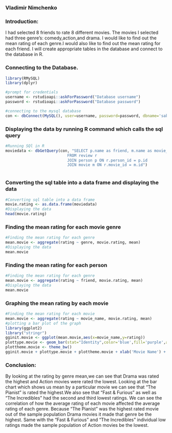 

### Vladimir Nimchenko

### Introduction: 
I had selected 8 friends to rate 8 different movies. The movies I selected had three genre's: comedy,action,and drama. I would like to find out the mean rating of each genre.I would also like to find out the  mean rating for each friend. I will create appropriate tables in the database and connect to the database in R.

### Connecting to the Database.
```{r} 
library(RMySQL)
library(dplyr)

#prompt for credentials
username <- rstudioapi::askForPassword("Database username")
password <- rstudioapi::askForPassword("Database password")

#connecting to the mysql database
con <- dbConnect(MySQL(), user=username, password=password, dbname='sakila', host='localhost')

```

### Displaying the data by running R command which calls the sql query
```{r} 
#Running SQl in R
moviedata <- dbGetQuery(con, "SELECT p.name as friend, m.name as movie_name, m.year,m.genre,m.duration,r.rating
                           FROM review r
                           JOIN person p ON r.person_id = p.id
                           JOIN movie m ON r.movie_id = m.id")



```

### Converting the sql table into a data frame and displaying the data
```{r} 
#Converting sql table into a data frame
movie.rating <- as.data.frame(moviedata)
#Displaying the data
head(movie.rating)

```

### Finding the mean rating for each movie genre
```{r} 
#Finding the mean rating for each genre
mean.movie <- aggregate(rating ~ genre, movie.rating, mean)
#Displaying the data
mean.movie
```

### Finding the mean rating for each person
```{r} 
#Finding the mean rating for each genre
mean.movie <- aggregate(rating ~ friend, movie.rating, mean)
#Displaying the data
mean.movie
```

### Graphing the mean rating by each movie
```{r} 
#Finding the mean rating for each movie
mean.movie <- aggregate(rating ~ movie_name, movie.rating, mean)
#plotting a bar plot of the graph
library(ggplot2)
library("stringr")
gginit.movie <- ggplot(mean.movie,aes(x=movie_name,y=rating))
plottype.movie <- geom_bar(stat="Identity",color='blue',fill='purple',alpha=0.5)
plottheme.movie <- theme_bw()
gginit.movie + plottype.movie + plottheme.movie + xlab('Movie Name') + ylab('Mean Rating') + ylim(0,5) + scale_x_discrete(labels = function(x) str_wrap(x, width = 10)) 
```

###  Conclusion: 
By looking at the rating by genre mean,we can see that Drama was rated the highest and Action movies were rated the lowest. Looking at the bar chart which shows us mean by a particular movie we can see that "The Pianist" is rated the highest.We also see that "Fast & Furious" as well as "The Incredibles" had the second and third lowest ratings. We can see the correlation of how the average rating of each movie affected the average rating of each genre. Because "The Pianist" was the highest rated movie out of the sample population Drama movies it made that genre be the highest. Same with the "Fast & Furious" and  "The Incredibles" individual low ratings made the sample population of Action movies be the lowest.
